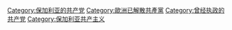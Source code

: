 [[Category:保加利亚的共产党|Category:保加利亚的共产党]]
[[Category:歐洲已解散共產黨|Category:歐洲已解散共產黨]]
[[Category:曾经执政的共产党|Category:曾经执政的共产党]]
[[Category:保加利亚共产主义|Category:保加利亚共产主义]]